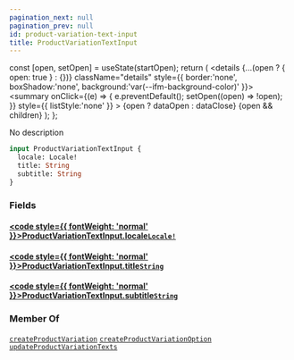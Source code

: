 ```yaml
---
pagination_next: null
pagination_prev: null
id: product-variation-text-input
title: ProductVariationTextInput
---
```









  const [open, setOpen] = useState(startOpen);
  return (
    <details {...(open ? { open: true } : {})} className="details" style={{ border:'none', boxShadow:'none', background:'var(--ifm-background-color)' }}>
      <summary
        onClick={(e) => {
          e.preventDefault();
          setOpen((open) => !open);
        }}
        style={{ listStyle:'none' }}
      >
      {open ? dataOpen : dataClose}
      </summary>
      {open && children}
    </details>
  );
};








No description


```graphql
input ProductVariationTextInput {
  locale: Locale!
  title: String
  subtitle: String
}
```




### Fields

#### [<code style={{ fontWeight: 'normal' }}>ProductVariationTextInput.<b>locale</b></code>](#)<Bullet />[`Locale!`](/schema/types/scalars/locale.mdx) <Badge class="badge badge--secondary" text="non-null"/> <Badge class="badge badge--secondary" text="scalar"/> 



#### [<code style={{ fontWeight: 'normal' }}>ProductVariationTextInput.<b>title</b></code>](#)<Bullet />[`String`](/schema/types/scalars/string.mdx) <Badge class="badge badge--secondary" text="scalar"/> 



#### [<code style={{ fontWeight: 'normal' }}>ProductVariationTextInput.<b>subtitle</b></code>](#)<Bullet />[`String`](/schema/types/scalars/string.mdx) <Badge class="badge badge--secondary" text="scalar"/> 







### Member Of

[`createProductVariation`](/schema/operations/mutations/create-product-variation.mdx)  <Badge class="badge badge--secondary" text="mutation"/><Bullet />[`createProductVariationOption`](/schema/operations/mutations/create-product-variation-option.mdx)  <Badge class="badge badge--secondary" text="mutation"/><Bullet />[`updateProductVariationTexts`](/schema/operations/mutations/update-product-variation-texts.mdx)  <Badge class="badge badge--secondary" text="mutation"/>

